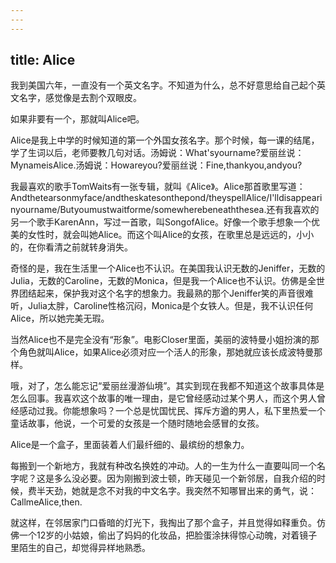 ```yaml
---
---
---
```

title: Alice
---




我到美国六年，一直没有一个英文名字。不知道为什么，总不好意思给自己起个英文名字，感觉像是去割个双眼皮。

如果非要有一个，那就叫Alice吧。

Alice是我上中学的时候知道的第一个外国女孩名字。那个时候，每一课的结尾，学了生词以后，老师要教几句对话。汤姆说：What'syourname?爱丽丝说：MynameisAlice.汤姆说：Howareyou?爱丽丝说：Fine,thankyou,andyou?

我最喜欢的歌手TomWaits有一张专辑，就叫《Alice》。Alice那首歌里写道：Andthetearsonmyface/andtheskatesonthepond/theyspellAlice/I'lldisappearinyourname/Butyoumustwaitforme/somewherebeneaththesea.还有我喜欢的另一个歌手KarenAnn，写过一首歌，叫SongofAlice。好像一个歌手想象一个优美的女性时，就会叫她Alice。而这个叫Alice的女孩，在歌里总是远远的，小小的，在你看清之前就转身消失。

奇怪的是，我在生活里一个Alice也不认识。在美国我认识无数的Jeniffer，无数的Julia，无数的Caroline，无数的Monica，但是我一个Alice也不认识。仿佛是全世界团结起来，保护我对这个名字的想象力。我最熟的那个Jeniffer笑的声音很难听，Julia太胖，Caroline性格沉闷，Monica是个女铁人。但是，我不认识任何Alice，所以她完美无瑕。

当然Alice也不是完全没有“形象”。电影Closer里面，美丽的波特曼小姐扮演的那个角色就叫Alice，如果Alice必须对应一个活人的形象，那她就应该长成波特曼那样。

哦，对了，怎么能忘记“爱丽丝漫游仙境”。其实到现在我都不知道这个故事具体是怎么回事。我喜欢这个故事的唯一理由，是它曾经感动过某个男人，而这个男人曾经感动过我。你能想象吗？一个总是忧国忧民、挥斥方遒的男人，私下里热爱一个童话故事，他说，一个可爱的女孩是一个随时随地会感冒的女孩。

Alice是一个盒子，里面装着人们最纤细的、最缤纷的想象力。

每搬到一个新地方，我就有种改名换姓的冲动。人的一生为什么一直要叫同一个名字呢？这是多么没必要。因为刚搬到波士顿，昨天碰见一个新邻居，自我介绍的时候，费半天劲，她就是念不对我的中文名字。我突然不知哪冒出来的勇气，说：CallmeAlice,then.

就这样，在邻居家门口昏暗的灯光下，我掏出了那个盒子，并且觉得如释重负。仿佛一个12岁的小姑娘，偷出了妈妈的化妆品，把脸蛋涂抹得惊心动魄，对着镜子里陌生的自己，却觉得异样地熟悉。